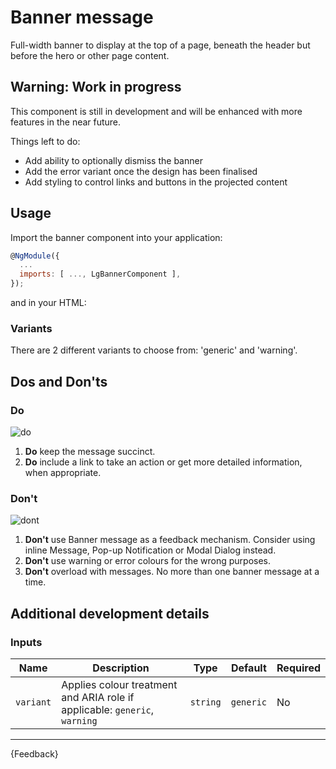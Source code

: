 
<Meta title="Components/Banner message (WIP)/Guide" />

# Banner message

<p class="standfirst">Full-width banner to display at the top of a page, beneath the header but before the hero or other page content.</p>

## Warning: Work in progress

This component is still in development and will be enhanced with more features in the near future.

Things left to do:

* Add ability to optionally dismiss the banner
* Add the error variant once the design has been finalised
* Add styling to control links and buttons in the projected content

## Usage

Import the banner component into your application:

```js
@NgModule({
  ...
  imports: [ ..., LgBannerComponent ],
});
```

and in your HTML:

<Source of={BannerStories.standardBanner} />

### Variants

There are 2 different variants to choose from: 'generic' and 'warning'.

## Dos and Don'ts

### Do

![do](docs/banner/do.png)

1. **Do** keep the message succinct.
2. **Do** include a link to take an action or get more detailed information, when appropriate.

### Don't

![dont](docs/banner/dont.png)

1. **Don't** use Banner message as a feedback mechanism. Consider using inline Message, Pop-up Notification or Modal Dialog instead.
2. **Don't** use warning or error colours for the wrong purposes.
3. **Don't** overload with messages. No more than one banner message at a time.

## Additional development details

### Inputs

| Name      | Description                                                                | Type     | Default   | Required |
|-----------|----------------------------------------------------------------------------|----------|-----------|----------|
| `variant` | Applies colour treatment and ARIA role if applicable: `generic`, `warning` | `string` | `generic` | No       |

***

<Markdown>
  {Feedback}
</Markdown>

